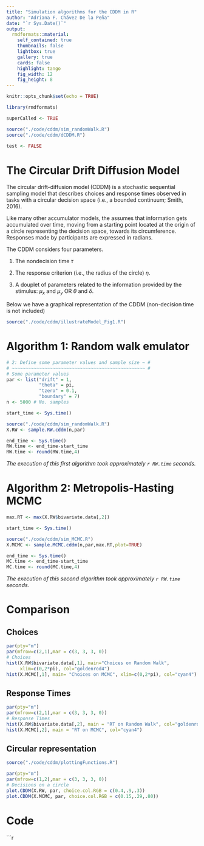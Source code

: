 ```yaml
---
title: "Simulation algorithms for the CDDM in R"
author: "Adriana F. Chávez De la Peña"
date: "`r Sys.Date()`"
output:
  rmdformats::material:
    self_contained: true
    thumbnails: false
    lightbox: true
    gallery: true
    cards: false
    highlight: tango
    fig_width: 12 
    fig_height: 8 
---
```


```r
knitr::opts_chunk$set(echo = TRUE)

library(rmdformats)

superCalled <- TRUE

source("./code/cddm/sim_randomWalk.R")
source("./code/cddm/dCDDM.R")

test <- FALSE
```

# The Circular Drift Diffusion Model

The circular drift-diffusion model (CDDM) is a stochastic sequential sampling model that describes choices and response times observed in tasks with a circular decision space (i.e., a bounded continuum; Smith, 2016). 

Like many other accumulator models, the assumes that information gets accumulated over time, moving from a starting point located at the origin of a circle representing the decision space, towards its circumference. Responses made by participants are expressed in radians.

The CDDM considers four parameters. 

1. The nondecision time $\tau$

2. The response criterion (i.e., the radius of the circle) $\eta$. 

3. A douplet of parameters related to the information provided by the stimulus: $\mu_x$ and $\mu_y$ OR $\theta$ and $\delta$.

<!-- 3. A douplet of parameters related to the information provided by the stimulus and its effect on the decision process. These last two parameters describe the overall direction and speed of the random walk either in terms of cartesian or polar coordinates. If expressed as a cartesian coordinates, parameters μx and μy are used to denote the average step size that the random walk takes per unit of time along the X and Y axes, respectively. Whereas, if expressed as polar coordinates, parameters θ and δ are used to describe the angle that corresponds to the -->
<!-- correct answer (i.e., drift angle) and the average speed at which the random walk approaches the -->
<!-- circumference (i.e., drift magnitude), respectively (Smith, 2016; Kvam, 2019). -->

Below we have a graphical representation of the CDDM (non-decision time is not included)

```r
source("./code/cddm/illustrateModel_Fig1.R")
```

# Algorithm 1: Random walk emulator

```r
# 2: Define some parameter values and sample size ~ #
# ~~~~~~~~~~~~~~~~~~~~~~~~~~~~~~~~~~~~~~~~~~~~~~~~~ #
# Some parameter values
par <- list("drift" = 1, 
            "theta" = pi,
            "tzero" = 0.1,
            "boundary" = 7)
n <- 5000 # No. samples
```

```r
start_time <- Sys.time()
```

```r
source("./code/cddm/sim_randomWalk.R")
X.RW <- sample.RW.cddm(n,par)
```

```r
end_time <- Sys.time()
RW.time <- end_time-start_time
RW.time <- round(RW.time,4)
```

*The execution of this first algorithm took approximately `r RW.time` seconds.*

# Algorithm 2: Metropolis-Hasting MCMC

```r
max.RT <- max(X.RW$bivariate.data[,2])
```

```r
start_time <- Sys.time()
```

```r
source("./code/cddm/sim_MCMC.R")
X.MCMC <- sample.MCMC.cddm(n,par,max.RT,plot=TRUE)
```

```r
end_time <- Sys.time()
MC.time <- end_time-start_time
MC.time <- round(MC.time,4)
```

*The execution of this second algorithm took approximately `r RW.time` seconds.*

# Comparison

## Choices

```r
par(pty="m")          
par(mfrow=c(2,1),mar = c(3, 3, 3, 0)) 
# Choices
hist(X.RW$bivariate.data[,1], main="Choices on Random Walk",
     xlim=c(0,2*pi), col="goldenrod4")
hist(X.MCMC[,1], main= "Choices on MCMC", xlim=c(0,2*pi), col="cyan4")
```

## Response Times

```r
par(pty="m")          
par(mfrow=c(2,1),mar = c(3, 3, 3, 0)) 
# Response Times
hist(X.RW$bivariate.data[,2], main = "RT on Random Walk", col="goldenrod3")
hist(X.MCMC[,2], main = "RT on MCMC", col="cyan4")
```

## Circular representation

```r
source("./code/cddm/plottingFunctions.R")

par(pty="m")          
par(mfrow=c(1,2),mar = c(3, 3, 3, 0)) 
# Decisions on a circle
plot.CDDM(X.RW, par, choice.col.RGB = c(0.4,.9,.3))
plot.CDDM(X.MCMC, par, choice.col.RGB = c(0.15,.29,.80))
```


# Code

```r